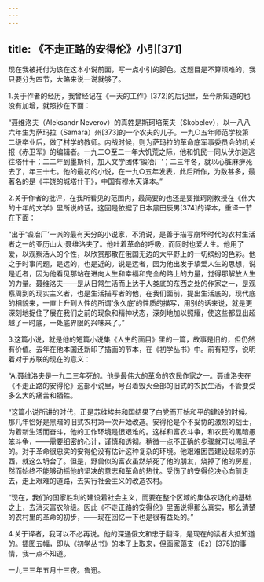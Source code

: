 ```yaml
---
---
---
```

title: 《不走正路的安得伦》小引[371]
---




现在我被托付为该在这本小说前面，写一点小引的脚色。这题目是不算烦难的，我只要分为四节，大略来说一说就够了。

1.关于作者的经历，我曾经记在《一天的工作》[372]的后记里，至今所知道的也没有加增，就照抄在下面：

“聂维洛夫（Aleksandr Neverov）的真姓是斯珂培莱夫（Skobelev），以一八八六年生为萨玛拉（Samara）州[373]的一个农夫的儿子。一九○五年师范学校第二级卒业后，做了村学的教师。内战时候，则为萨玛拉的革命底军事委员会的机关报《赤卫军》的编辑者。一九二○至二一年大饥荒之际，他和饥民一同从伏尔迦逃往塔什干；二二年到墨斯科，加入文学团体‘锻冶厂’；二三年冬，就以心脏麻痹死去了，年三十七。他的最初的小说，在一九○五年发表，此后所作，为数甚多，最著名的是《丰饶的城塔什干》，中国有穆木天译本。”

2.关于作者的批评，在我所看见的范围内，最简要的也还是要推珂刚教授在《伟大的十年的文学》里所说的话。这回是依据了日本黑田辰男[374]的译本，重译一节在下面：

“出于‘锻冶厂’一派的最有天分的小说家，不消说，是善于描写崩坏时代的农村生活者之一的亚历山大·聂维洛夫了。他吐着革命的呼吸，而同时也爱人生。他用了爱，以观察活人的个性，以欣赏那散在俄国无边的大平野上的一切缤纷的色彩。他之于时事问题，是远的，也是近的。说是远者，因为他出发于挚爱人生的思想，说是近者，因为他看见那站在进向人生和幸福和完全的路上的力量，觉得那解放人生的力量。聂维洛夫——是从日常生活而上达于人类底的东西之处的作家之一，是观察周到的现实主义者，也是生活描写者的他，在我们面前，提出生活底的，现代底的相貌来，一直上升到人性的所谓‘永久底’的性质的描写，用别的话来说，就是更深刻地捉住了展在我们之前的现象和精神状态，深刻地加以照耀，使这些都显出超越了一时底，一处底界限的兴味来了。”

3.这篇小说，就是他的短篇小说集《人生的面目》里的一篇，故事是旧的，但仍然有价值。去年在他本国还新印了插画的节本，在《初学丛书》中。前有短序，说明着对于苏联的现在的意义：

“A.聂维洛夫是一九二三年死的。他是最伟大的革命的农民作家之一。聂维洛夫在《不走正路的安得伦》这部小说里，号召着毁灭全部的旧式的农民生活，不管要受多么大的痛苦和牺牲。

“这篇小说所讲的时代，正是苏维埃共和国结果了白党而开始和平的建设的时候。那几年恰好是黑暗的旧式农村第一次开始改造。安得伦是个不妥协的激烈的战士，为着新生活而奋斗，他的工作环境是很艰难的。这样和富农斗争，和农民的黑暗愚笨斗争，——需要细密的心计，谨慎和透彻。稍微一点不正确的步骤就可以闯乱子的。对于革命很忠实的安得伦没有估计这种复杂的环境。他艰难困苦建设起来的东西，就这么坍台了。但是，野兽似的富农虽然杀死了他的朋友，烧掉了他的房屋，然而始终不能够动摇他的坚决的意志和革命的热忱。受伤了的安得伦决心向前走去，走上艰难的道路，去实行社会主义的改造农村。

“现在，我们的国家胜利的建设着社会主义，而要在整个区域的集体农场化的基础之上，去消灭富农阶级。因此《不走正路的安得伦》里面说得那么真实，那么清楚的农村里的革命的初步，——现在回忆一下也是很有益处的。”

4.关于译者，我可以不必再说。他的深通俄文和忠于翻译，是现在的读者大抵知道的。插图五幅，即从《初学丛书》的本子上取来，但画家蔼支（Ez）[375]的事情，我一点不知道。

一九三三年五月十三夜。鲁迅。